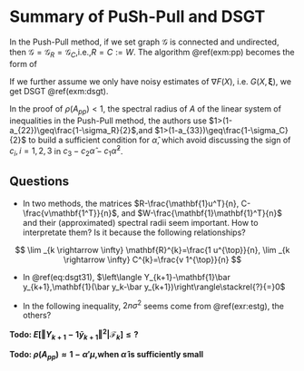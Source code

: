# Summary of PuSh-Pull and DSGT

In the Push-Pull method, if we set graph $\mathcal{G}$ is connected and undirected, then $\mathcal{G}=\mathcal{G}_R=\mathcal{G}_C$,i.e.,$R=C:=W$. The algorithm \@ref(exm:pp) becomes the form of 
\begin{align}
X_{k+1} &= W(X_{k}-\boldsymbol\alpha Y_k),\\
Y_{k+1} &= WY_k+\nabla F(X_{k+1})-\nabla F(X_k)
(\#eq:pp)
\end{align}

If we further assume we only have noisy estimates of $\nabla F(X)$, i.e. $G(X,\boldsymbol\xi)$, we get DSGT \@ref(exm:dsgt).

In the proof of $\rho(A_{pp})<1$, the spectral radius of $A$ of the linear system of inequalities in the Push-Pull method, the authors use $1>(1-a_{22})\geq\frac{1-\sigma_R}{2}$,and $1>(1-a_{33})\geq\frac{1-\sigma_C}{2}$ to build a sufficient condition for $\hat\alpha$, which avoid discussing the sign of $c_i,i=1,2,3$ in $c_{3}-c_{2} \hat{\alpha}-c_{1} \hat{\alpha}^{2}$.



## Questions

- In two methods, the matrices $R-\frac{\mathbf{1}u^T}{n}, C-\frac{v\mathbf{1^T}}{n}$, and $W-\frac{\mathbf{1}\mathbf{1}^T}{n}$ and their (approximated) spectral radii seem important. How to interpretate them? Is it because the following relationships?

$$
\lim _{k \rightarrow \infty} \mathbf{R}^{k}=\frac{1 u^{\top}}{n}, \lim _{k \rightarrow \infty} C^{k}=\frac{v 1^{\top}}{n}
$$

- In \@ref(eq:dsgt31), $\left\langle Y_{k+1}-\mathbf{1}\bar y_{k+1},\mathbf{1}(\bar y_k-\bar y_{k+1})\right\rangle\stackrel{?}{=}0$

- In the following inequality, $2n\sigma^2$ seems come from \@ref(exr:estg), the others?
\begin{align}
2 \mathbb{E}\left[\left\langle\nabla_{k+1}-\nabla_{k}, G_{k+1}-\nabla_{k+1}-G_{k}+\nabla_{k}\right\rangle | \mathcal{F}_{k}\right]&+\\
&\mathbb{E}\left[\left\|G_{k+1}-\nabla_{k+1}-G_{k}+\nabla_{k}\right\|^{2} | \mathcal{F}_{k}\right]\\
&\leq 2 \mathbb{E}\left[\left\langle\nabla_{k+1},-G_{k}+\nabla_{k}\right\rangle | \mathcal{F}_{k}\right]+2 n \sigma^{2}
\end{align}




__Todo: $E\left[\Vert Y_{k+1}-\mathbf{1}\bar y_{k+1}\Vert^2|\mathcal{F}_k\right]\leq?$__

__Todo: $\rho(A_{pp})\approx1-\alpha'\mu$,when $\hat\alpha$ is sufficiently small__